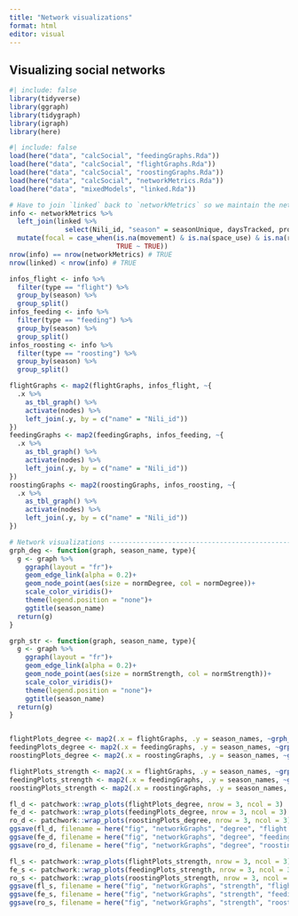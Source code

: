 ```yaml
---
title: "Network visualizations"
format: html
editor: visual
---
```


## Visualizing social networks

```r
#| include: false
library(tidyverse)
library(ggraph)
library(tidygraph)
library(igraph)
library(here)
```

```r
#| include: false
load(here("data", "calcSocial", "feedingGraphs.Rda"))
load(here("data", "calcSocial", "flightGraphs.Rda"))
load(here("data", "calcSocial", "roostingGraphs.Rda"))
load(here("data", "calcSocial", "networkMetrics.Rda"))
load(here("data", "mixedModels", "linked.Rda"))

# Have to join `linked` back to `networkMetrics` so we maintain the network values for those that don't ultimately get included in movement
info <- networkMetrics %>%
  left_join(linked %>%
              select(Nili_id, "season" = seasonUnique, daysTracked, propDaysTracked, birth_year, sex, space_use, movement, roost_div, space_use_log, age, age_group, type)) %>%
  mutate(focal = case_when(is.na(movement) & is.na(space_use) & is.na(roost_div) ~ FALSE,
                           TRUE ~ TRUE))
nrow(info) == nrow(networkMetrics) # TRUE
nrow(linked) < nrow(info) # TRUE

infos_flight <- info %>%
  filter(type == "flight") %>%
  group_by(season) %>%
  group_split()
infos_feeding <- info %>%
  filter(type == "feeding") %>%
  group_by(season) %>%
  group_split()
infos_roosting <- info %>%
  filter(type == "roosting") %>%
  group_by(season) %>%
  group_split()

flightGraphs <- map2(flightGraphs, infos_flight, ~{
  .x %>% 
    as_tbl_graph() %>%
    activate(nodes) %>%
    left_join(.y, by = c("name" = "Nili_id"))
})
feedingGraphs <- map2(feedingGraphs, infos_feeding, ~{
  .x %>% 
    as_tbl_graph() %>%
    activate(nodes) %>%
    left_join(.y, by = c("name" = "Nili_id"))
})
roostingGraphs <- map2(roostingGraphs, infos_roosting, ~{
  .x %>% 
    as_tbl_graph() %>%
    activate(nodes) %>%
    left_join(.y, by = c("name" = "Nili_id"))
})
```

```r
# Network visualizations ----------------------------------------------------------------
grph_deg <- function(graph, season_name, type){
  g <- graph %>%
    ggraph(layout = "fr")+
    geom_edge_link(alpha = 0.2)+
    geom_node_point(aes(size = normDegree, col = normDegree))+
    scale_color_viridis()+
    theme(legend.position = "none")+
    ggtitle(season_name)
  return(g)
}

grph_str <- function(graph, season_name, type){
  g <- graph %>%
    ggraph(layout = "fr")+
    geom_edge_link(alpha = 0.2)+
    geom_node_point(aes(size = normStrength, col = normStrength))+
    scale_color_viridis()+
    theme(legend.position = "none")+
    ggtitle(season_name)
  return(g)
}


flightPlots_degree <- map2(.x = flightGraphs, .y = season_names, ~grph_deg(.x, .y, type = "flight"))
feedingPlots_degree <- map2(.x = feedingGraphs, .y = season_names, ~grph_deg(.x, .y, type = "feeding"))
roostingPlots_degree <- map2(.x = roostingGraphs, .y = season_names, ~grph_deg(.x, .y, type = "roosting"))

flightPlots_strength <- map2(.x = flightGraphs, .y = season_names, ~grph_str(.x, .y, type = "flight"))
feedingPlots_strength <- map2(.x = feedingGraphs, .y = season_names, ~grph_str(.x, .y, type = "feeding"))
roostingPlots_strength <- map2(.x = roostingGraphs, .y = season_names, ~grph_str(.x, .y, type = "roosting"))

fl_d <- patchwork::wrap_plots(flightPlots_degree, nrow = 3, ncol = 3)
fe_d <- patchwork::wrap_plots(feedingPlots_degree, nrow = 3, ncol = 3)
ro_d <- patchwork::wrap_plots(roostingPlots_degree, nrow = 3, ncol = 3)
ggsave(fl_d, filename = here("fig", "networkGraphs", "degree", "flight.png"), width = 9, height = 7)
ggsave(fe_d, filename = here("fig", "networkGraphs", "degree", "feeding.png"), width = 9, height = 7)
ggsave(ro_d, filename = here("fig", "networkGraphs", "degree", "roosting.png"), width = 9, height = 7)

fl_s <- patchwork::wrap_plots(flightPlots_strength, nrow = 3, ncol = 3)
fe_s <- patchwork::wrap_plots(feedingPlots_strength, nrow = 3, ncol = 3)
ro_s <- patchwork::wrap_plots(roostingPlots_strength, nrow = 3, ncol = 3)
ggsave(fl_s, filename = here("fig", "networkGraphs", "strength", "flight.png"), width = 9, height = 7)
ggsave(fe_s, filename = here("fig", "networkGraphs", "strength", "feeding.png"), width = 9, height = 7)
ggsave(ro_s, filename = here("fig", "networkGraphs", "strength", "roosting.png"), width = 9, height = 7)
```
